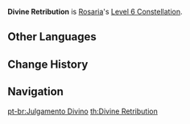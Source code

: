{{Constellation Infobox
|image       = Constellation Divine Retribution.png
|description = [[Rites of Termination]]'s attack decreases opponents' {{Color|Physical RES}} by 20% for 10s.
|level       = 6
|character   = Rosaria
|utility1    = Physical RES Reduction
}}
'''Divine Retribution''' is [[Rosaria]]'s [[Level 6 Constellation]].
<!--
==Gameplay Notes==
-->

==Other Languages==
{{Other Languages
|en      = Divine Retribution
|zhs     = 代行裁判
|zhs_rm  = Dàixíng Cáipàn
|zht     = 代行裁判
|zht_rm  = Dàixíng Cáipàn
|zh_tl   = 
|ja      = 代行裁判
|ja_rm   = Daikou Saiban{{Assumed}}
|ja_tl   = Judgement Execution{{Sino}}
|ko      = 재판의 대행인
|ko_rm   = Jaepan-ui Daehaeng'in
|ko_tl   = Proxy of Judgement
|es      = Juicio divino
|es_tl   = Divine Judgment
|fr      = Châtiment divin
|fr_tl   = Divine Punishment
|ru      = Божественный суд
|ru_tl   = 
|th      = Divine Retribution
|vi      = Thay Trời Hành Đạo
|vi_tl   = The Hand of Gods
|de      = Im Namen der Götter
|de_tl   = In the Name of the Gods
|id      = Divine Retribution
|pt      = Julgamento Divino
|pt_tl   = Divine Judgment
}}

==Change History==
{{Change History|1.4}}

==Navigation==
{{Talent Navbox|Rosaria}}
[[pt-br:Julgamento Divino]]
[[th:Divine Retribution]]